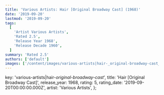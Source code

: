 ```yaml
---
title: 'Various Artists: Hair [Original Broadway Cast] (1968)'
date: '2019-09-20'
lastmod: '2019-09-20'
tags:
  [
    'Artist Various Artists',
    'Rated 2.5',
    'Release Year 1968',
    'Release Decade 1960',
  ]
summary: 'Rated 2.5'
authors: ['default']
images: ['/content/images/various-artists|hair-_original-broadway-cast_.jpg']
---
```


  key: 'various-artists|hair-_original-broadway-cast_',
  title: 'Hair [Original Broadway Cast]',
  release_year: 1968,
  rating: 5,
  rating_date: '2019-09-20T00:00:00.000Z',
  artist: 'Various Artists',
};

<MusicRating data={data} />
